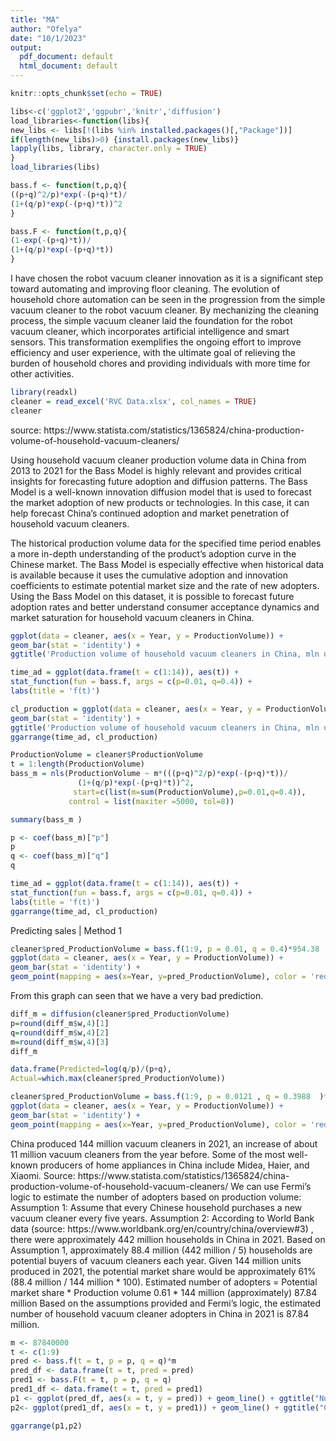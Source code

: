 ```yaml
---
title: "MA"
author: "Ofelya"
date: "10/1/2023"
output:
  pdf_document: default
  html_document: default
---
```


```r
knitr::opts_chunk$set(echo = TRUE)
```



```r
libs<-c('ggplot2','ggpubr','knitr','diffusion')
load_libraries<-function(libs){
new_libs <- libs[!(libs %in% installed.packages()[,"Package"])]
if(length(new_libs)>0) {install.packages(new_libs)}
lapply(libs, library, character.only = TRUE)
}
load_libraries(libs)
```


```r
bass.f <- function(t,p,q){
((p+q)^2/p)*exp(-(p+q)*t)/
(1+(q/p)*exp(-(p+q)*t))^2
}
```

```r

bass.F <- function(t,p,q){
(1-exp(-(p+q)*t))/
(1+(q/p)*exp(-(p+q)*t))
}
```

I have chosen the robot vacuum cleaner innovation as it is a significant step toward automating and improving floor cleaning. The evolution of household chore automation can be seen in the progression from the simple vacuum cleaner to the robot vacuum cleaner. By mechanizing the cleaning process, the simple vacuum cleaner laid the foundation for the robot vacuum cleaner, which incorporates artificial intelligence and smart sensors. This transformation exemplifies the ongoing effort to improve efficiency and user experience, with the ultimate goal of relieving the burden of household chores and providing individuals with more time for other activities.

```r
library(readxl)
cleaner = read_excel('RVC Data.xlsx', col_names = TRUE)
cleaner
```
source: https://www.statista.com/statistics/1365824/china-production-volume-of-household-vacuum-cleaners/

Using household vacuum cleaner production volume data in China from 2013 to 2021 for the Bass Model is highly relevant and provides critical insights for forecasting future adoption and diffusion patterns. The Bass Model is a well-known innovation diffusion model that is used to forecast the market adoption of new products or technologies. In this case, it can help forecast China's continued adoption and market penetration of household vacuum cleaners.

The historical production volume data for the specified time period enables a more in-depth understanding of the product's adoption curve in the Chinese market. The Bass Model is especially effective when historical data is available because it uses the cumulative adoption and innovation coefficients to estimate potential market size and the rate of new adopters. Using the Bass Model on this dataset, it is possible to forecast future adoption rates and better understand consumer acceptance dynamics and market saturation for household vacuum cleaners in China.


```r

ggplot(data = cleaner, aes(x = Year, y = ProductionVolume)) +
geom_bar(stat = 'identity') +
ggtitle('Production volume of household vacuum cleaners in China, mln units')
```


```r
time_ad = ggplot(data.frame(t = c(1:14)), aes(t)) +
stat_function(fun = bass.f, args = c(p=0.01, q=0.4)) +
labs(title = 'f(t)')

cl_production = ggplot(data = cleaner, aes(x = Year, y = ProductionVolume)) +
geom_bar(stat = 'identity') +
ggtitle('Production volume of household vacuum cleaners in China, mln units')
ggarrange(time_ad, cl_production)
```

```r
ProductionVolume = cleaner$ProductionVolume
t = 1:length(ProductionVolume)
bass_m = nls(ProductionVolume ~ m*(((p+q)^2/p)*exp(-(p+q)*t))/
               (1+(q/p)*exp(-(p+q)*t))^2,
              start=c(list(m=sum(ProductionVolume),p=0.01,q=0.4)),
             control = list(maxiter =5000, tol=8))

```

```r
summary(bass_m )
```
```r
p <- coef(bass_m)["p"]
p
q <- coef(bass_m)["q"]
q
```

```r
time_ad = ggplot(data.frame(t = c(1:14)), aes(t)) +
stat_function(fun = bass.f, args = c(p=0.01, q=0.4)) +
labs(title = 'f(t)')
ggarrange(time_ad, cl_production)
```

Predicting sales | Method 1

```r
cleaner$pred_ProductionVolume = bass.f(1:9, p = 0.01, q = 0.4)*954.38
ggplot(data = cleaner, aes(x = Year, y = ProductionVolume)) +
geom_bar(stat = 'identity') +
geom_point(mapping = aes(x=Year, y=pred_ProductionVolume), color = 'red')
```
From this graph can seen that we have a very bad prediction.

```r
diff_m = diffusion(cleaner$pred_ProductionVolume)
p=round(diff_m$w,4)[1]
q=round(diff_m$w,4)[2]
m=round(diff_m$w,4)[3]
diff_m
```
```r
data.frame(Predicted=log(q/p)/(p+q),
Actual=which.max(cleaner$pred_ProductionVolume))
```
```r
cleaner$pred_ProductionVolume = bass.f(1:9, p = 0.0121 , q = 0.3988  )*950.8972
ggplot(data = cleaner, aes(x = Year, y = ProductionVolume)) +
geom_bar(stat = 'identity') +
geom_point(mapping = aes(x=Year, y=pred_ProductionVolume), color = 'red')
```


China produced 144 million vacuum cleaners in 2021, an increase of about 11 million vacuum cleaners from the year before. Some of the most well-known producers of home appliances in China include Midea, Haier, and Xiaomi.
Source: https://www.statista.com/statistics/1365824/china-production-volume-of-household-vacuum-cleaners/
 We can use Fermi's logic to estimate the number of adopters based on production volume: 
Assumption 1: Assume that every Chinese household purchases a new vacuum cleaner every five years.
 Assumption 2: According to World Bank data 
(source: https://www.worldbank.org/en/country/china/overview#3)  , 
there were approximately 442 million households in China in 2021. 
Based on Assumption 1, approximately 88.4 million (442 million / 5) households are potential buyers of vacuum cleaners each year. Given 144 million units produced in 2021, the potential market share would be approximately 61% (88.4 million / 144 million * 100).
Estimated number of adopters = Potential market share * Production volume 0.61 * 144 million (approximately) 87.84 million
Based on the assumptions provided and Fermi's logic, the estimated number of household vacuum cleaner adopters in China in 2021 is 87.84 million.


```r
m <- 87840000
t <- c(1:9)
pred <- bass.f(t = t, p = p, q = q)*m
pred_df <- data.frame(t = t, pred = pred)
pred1 <- bass.F(t = t, p = p, q = q)
pred1_df <- data.frame(t = t, pred = pred1)
p1 <- ggplot(pred_df, aes(x = t, y = pred)) + geom_line() + ggtitle("Number of adoptions at time t")
p2<- ggplot(pred1_df, aes(x = t, y = pred1)) + geom_line() + ggtitle("Cummulative addoptions")

ggarrange(p1,p2)
```




